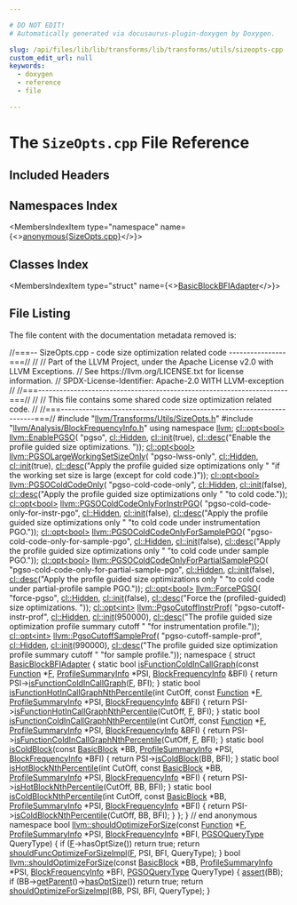 ```yaml
---

# DO NOT EDIT!
# Automatically generated via docusaurus-plugin-doxygen by Doxygen.

slug: /api/files/lib/lib/transforms/lib/transforms/utils/sizeopts-cpp
custom_edit_url: null
keywords:
  - doxygen
  - reference
  - file

---
```





# The `SizeOpts.cpp` File Reference

<DoxygenPage pluginConfig={pluginConfig}>



## Included Headers

<IncludesList>
<IncludesListItem
  filePath="llvm/Transforms/Utils/SizeOpts.h"
  permalink="/docs/api/files/include/include/llvm/include/llvm/transforms/include/llvm/transforms/utils/sizeopts-h"
  isLocal="true" />
<IncludesListItem
  filePath="llvm/Analysis/BlockFrequencyInfo.h"
  permalink="/docs/api/files/include/include/llvm/include/llvm/analysis/blockfrequencyinfo-h"
  isLocal="true" />
</IncludesList>

## Namespaces Index

<MembersIndex>

<MembersIndexItem
  type="namespace"
  name={<><a href="/docs/api/namespaces/anonymous-sizeopts-cpp-">anonymous&#123;SizeOpts.cpp&#125;</a></>}>
</MembersIndexItem>

</MembersIndex>

## Classes Index

<MembersIndex>

<MembersIndexItem
  type="struct"
  name={<><a href="/docs/api/structs/anonymous-namespace-sizeopts-cpp-/basicblockbfiadapter">BasicBlockBFIAdapter</a></>}>
</MembersIndexItem>

</MembersIndex>


## File Listing

The file content with the documentation metadata removed is:

<ProgramListing>

<Link id="l00001" /><CodeLine lineNumber="1"><Highlight kind="comment">//===-- SizeOpts.cpp - code size optimization related code ----------------===//</Highlight><Highlight kind="normal"></Highlight></CodeLine>
<Link id="l00002" /><CodeLine lineNumber="2"><Highlight kind="normal"></Highlight><Highlight kind="comment">//</Highlight><Highlight kind="normal"></Highlight></CodeLine>
<Link id="l00003" /><CodeLine lineNumber="3"><Highlight kind="normal"></Highlight><Highlight kind="comment">// Part of the LLVM Project, under the Apache License v2.0 with LLVM Exceptions.</Highlight><Highlight kind="normal"></Highlight></CodeLine>
<Link id="l00004" /><CodeLine lineNumber="4"><Highlight kind="normal"></Highlight><Highlight kind="comment">// See https://llvm.org/LICENSE.txt for license information.</Highlight><Highlight kind="normal"></Highlight></CodeLine>
<Link id="l00005" /><CodeLine lineNumber="5"><Highlight kind="normal"></Highlight><Highlight kind="comment">// SPDX-License-Identifier: Apache-2.0 WITH LLVM-exception</Highlight><Highlight kind="normal"></Highlight></CodeLine>
<Link id="l00006" /><CodeLine lineNumber="6"><Highlight kind="normal"></Highlight><Highlight kind="comment">//</Highlight><Highlight kind="normal"></Highlight></CodeLine>
<Link id="l00007" /><CodeLine lineNumber="7"><Highlight kind="normal"></Highlight><Highlight kind="comment">//===----------------------------------------------------------------------===//</Highlight><Highlight kind="normal"></Highlight></CodeLine>
<Link id="l00008" /><CodeLine lineNumber="8"><Highlight kind="normal"></Highlight><Highlight kind="comment">//</Highlight><Highlight kind="normal"></Highlight></CodeLine>
<Link id="l00009" /><CodeLine lineNumber="9"><Highlight kind="normal"></Highlight><Highlight kind="comment">// This file contains some shared code size optimization related code.</Highlight><Highlight kind="normal"></Highlight></CodeLine>
<Link id="l00010" /><CodeLine lineNumber="10"><Highlight kind="normal"></Highlight><Highlight kind="comment">//</Highlight><Highlight kind="normal"></Highlight></CodeLine>
<Link id="l00011" /><CodeLine lineNumber="11"><Highlight kind="normal"></Highlight><Highlight kind="comment">//===----------------------------------------------------------------------===//</Highlight><Highlight kind="normal"></Highlight></CodeLine>
<Link id="l00012" /><CodeLine lineNumber="12"><Highlight kind="normal"></Highlight></CodeLine>
<Link id="l00013" /><CodeLine lineNumber="13"><Highlight kind="normal"></Highlight><Highlight kind="preprocessor">#include &quot;<a href="/docs/api/files/include/include/llvm/include/llvm/transforms/include/llvm/transforms/utils/sizeopts-h">llvm/Transforms/Utils/SizeOpts.h</a>&quot;</Highlight><Highlight kind="normal"></Highlight></CodeLine>
<Link id="l00014" /><CodeLine lineNumber="14"><Highlight kind="normal"></Highlight><Highlight kind="preprocessor">#include &quot;<a href="/docs/api/files/include/include/llvm/include/llvm/analysis/blockfrequencyinfo-h">llvm/Analysis/BlockFrequencyInfo.h</a>&quot;</Highlight><Highlight kind="normal"></Highlight></CodeLine>
<Link id="l00015" /><CodeLine lineNumber="15"><Highlight kind="normal"></Highlight></CodeLine>
<Link id="l00016" /><CodeLine lineNumber="16"><Highlight kind="normal"></Highlight><Highlight kind="keyword">using namespace </Highlight><Highlight kind="normal"><a href="/docs/api/namespaces/llvm">llvm</a>;</Highlight></CodeLine>
<Link id="l00017" /><CodeLine lineNumber="17"><Highlight kind="normal"></Highlight></CodeLine>
<Link id="l00018" /><CodeLine lineNumber="18"><Highlight kind="normal"><a href="/docs/api/classes/llvm/cl/opt">cl::opt&lt;bool&gt;</a> <a href="/docs/api/namespaces/llvm/#a639148e84c3c6adfd9ddde7d37407c56">llvm::EnablePGSO</a>(</Highlight></CodeLine>
<Link id="l00019" /><CodeLine lineNumber="19"><Highlight kind="normal">    </Highlight><Highlight kind="stringliteral">&quot;pgso&quot;</Highlight><Highlight kind="normal">, <a href="/docs/api/namespaces/llvm/cl/#a68075925a54790e71ca790e1d4f21a40a263ac008d8d31f13ce460395fc4cf7e6">cl::Hidden</a>, <a href="/docs/api/namespaces/llvm/cl/#ac12e6a8f3a1b511f0dee2ed6de0ae806">cl::init</a>(</Highlight><Highlight kind="keyword">true</Highlight><Highlight kind="normal">),</Highlight></CodeLine>
<Link id="l00020" /><CodeLine lineNumber="20"><Highlight kind="normal">    <a href="/docs/api/structs/llvm/cl/desc">cl::desc</a>(</Highlight><Highlight kind="stringliteral">&quot;Enable the profile guided size optimizations. &quot;</Highlight><Highlight kind="normal">));</Highlight></CodeLine>
<Link id="l00021" /><CodeLine lineNumber="21"><Highlight kind="normal"></Highlight></CodeLine>
<Link id="l00022" /><CodeLine lineNumber="22"><Highlight kind="normal"><a href="/docs/api/classes/llvm/cl/opt">cl::opt&lt;bool&gt;</a> <a href="/docs/api/namespaces/llvm/#aa2d7dce15cd1addee07e7d1d5d199f86">llvm::PGSOLargeWorkingSetSizeOnly</a>(</Highlight></CodeLine>
<Link id="l00023" /><CodeLine lineNumber="23"><Highlight kind="normal">    </Highlight><Highlight kind="stringliteral">&quot;pgso-lwss-only&quot;</Highlight><Highlight kind="normal">, <a href="/docs/api/namespaces/llvm/cl/#a68075925a54790e71ca790e1d4f21a40a263ac008d8d31f13ce460395fc4cf7e6">cl::Hidden</a>, <a href="/docs/api/namespaces/llvm/cl/#ac12e6a8f3a1b511f0dee2ed6de0ae806">cl::init</a>(</Highlight><Highlight kind="keyword">true</Highlight><Highlight kind="normal">),</Highlight></CodeLine>
<Link id="l00024" /><CodeLine lineNumber="24"><Highlight kind="normal">    <a href="/docs/api/structs/llvm/cl/desc">cl::desc</a>(</Highlight><Highlight kind="stringliteral">&quot;Apply the profile guided size optimizations only &quot;</Highlight><Highlight kind="normal"></Highlight></CodeLine>
<Link id="l00025" /><CodeLine lineNumber="25"><Highlight kind="normal">             </Highlight><Highlight kind="stringliteral">&quot;if the working set size is large (except for cold code.)&quot;</Highlight><Highlight kind="normal">));</Highlight></CodeLine>
<Link id="l00026" /><CodeLine lineNumber="26"><Highlight kind="normal"></Highlight></CodeLine>
<Link id="l00027" /><CodeLine lineNumber="27"><Highlight kind="normal"><a href="/docs/api/classes/llvm/cl/opt">cl::opt&lt;bool&gt;</a> <a href="/docs/api/namespaces/llvm/#af7ffca86b12f2c24ce8a37d1f838e0b9">llvm::PGSOColdCodeOnly</a>(</Highlight></CodeLine>
<Link id="l00028" /><CodeLine lineNumber="28"><Highlight kind="normal">    </Highlight><Highlight kind="stringliteral">&quot;pgso-cold-code-only&quot;</Highlight><Highlight kind="normal">, <a href="/docs/api/namespaces/llvm/cl/#a68075925a54790e71ca790e1d4f21a40a263ac008d8d31f13ce460395fc4cf7e6">cl::Hidden</a>, <a href="/docs/api/namespaces/llvm/cl/#ac12e6a8f3a1b511f0dee2ed6de0ae806">cl::init</a>(</Highlight><Highlight kind="keyword">false</Highlight><Highlight kind="normal">),</Highlight></CodeLine>
<Link id="l00029" /><CodeLine lineNumber="29"><Highlight kind="normal">    <a href="/docs/api/structs/llvm/cl/desc">cl::desc</a>(</Highlight><Highlight kind="stringliteral">&quot;Apply the profile guided size optimizations only &quot;</Highlight><Highlight kind="normal"></Highlight></CodeLine>
<Link id="l00030" /><CodeLine lineNumber="30"><Highlight kind="normal">             </Highlight><Highlight kind="stringliteral">&quot;to cold code.&quot;</Highlight><Highlight kind="normal">));</Highlight></CodeLine>
<Link id="l00031" /><CodeLine lineNumber="31"><Highlight kind="normal"></Highlight></CodeLine>
<Link id="l00032" /><CodeLine lineNumber="32"><Highlight kind="normal"><a href="/docs/api/classes/llvm/cl/opt">cl::opt&lt;bool&gt;</a> <a href="/docs/api/namespaces/llvm/#a2a325a432d76af1ddb0b233e6dffbabc">llvm::PGSOColdCodeOnlyForInstrPGO</a>(</Highlight></CodeLine>
<Link id="l00033" /><CodeLine lineNumber="33"><Highlight kind="normal">    </Highlight><Highlight kind="stringliteral">&quot;pgso-cold-code-only-for-instr-pgo&quot;</Highlight><Highlight kind="normal">, <a href="/docs/api/namespaces/llvm/cl/#a68075925a54790e71ca790e1d4f21a40a263ac008d8d31f13ce460395fc4cf7e6">cl::Hidden</a>, <a href="/docs/api/namespaces/llvm/cl/#ac12e6a8f3a1b511f0dee2ed6de0ae806">cl::init</a>(</Highlight><Highlight kind="keyword">false</Highlight><Highlight kind="normal">),</Highlight></CodeLine>
<Link id="l00034" /><CodeLine lineNumber="34"><Highlight kind="normal">    <a href="/docs/api/structs/llvm/cl/desc">cl::desc</a>(</Highlight><Highlight kind="stringliteral">&quot;Apply the profile guided size optimizations only &quot;</Highlight><Highlight kind="normal"></Highlight></CodeLine>
<Link id="l00035" /><CodeLine lineNumber="35"><Highlight kind="normal">             </Highlight><Highlight kind="stringliteral">&quot;to cold code under instrumentation PGO.&quot;</Highlight><Highlight kind="normal">));</Highlight></CodeLine>
<Link id="l00036" /><CodeLine lineNumber="36"><Highlight kind="normal"></Highlight></CodeLine>
<Link id="l00037" /><CodeLine lineNumber="37"><Highlight kind="normal"><a href="/docs/api/classes/llvm/cl/opt">cl::opt&lt;bool&gt;</a> <a href="/docs/api/namespaces/llvm/#a260a85994e12f222c51ffa103e3ea0aa">llvm::PGSOColdCodeOnlyForSamplePGO</a>(</Highlight></CodeLine>
<Link id="l00038" /><CodeLine lineNumber="38"><Highlight kind="normal">    </Highlight><Highlight kind="stringliteral">&quot;pgso-cold-code-only-for-sample-pgo&quot;</Highlight><Highlight kind="normal">, <a href="/docs/api/namespaces/llvm/cl/#a68075925a54790e71ca790e1d4f21a40a263ac008d8d31f13ce460395fc4cf7e6">cl::Hidden</a>, <a href="/docs/api/namespaces/llvm/cl/#ac12e6a8f3a1b511f0dee2ed6de0ae806">cl::init</a>(</Highlight><Highlight kind="keyword">false</Highlight><Highlight kind="normal">),</Highlight></CodeLine>
<Link id="l00039" /><CodeLine lineNumber="39"><Highlight kind="normal">    <a href="/docs/api/structs/llvm/cl/desc">cl::desc</a>(</Highlight><Highlight kind="stringliteral">&quot;Apply the profile guided size optimizations only &quot;</Highlight><Highlight kind="normal"></Highlight></CodeLine>
<Link id="l00040" /><CodeLine lineNumber="40"><Highlight kind="normal">             </Highlight><Highlight kind="stringliteral">&quot;to cold code under sample PGO.&quot;</Highlight><Highlight kind="normal">));</Highlight></CodeLine>
<Link id="l00041" /><CodeLine lineNumber="41"><Highlight kind="normal"></Highlight></CodeLine>
<Link id="l00042" /><CodeLine lineNumber="42"><Highlight kind="normal"><a href="/docs/api/classes/llvm/cl/opt">cl::opt&lt;bool&gt;</a> <a href="/docs/api/namespaces/llvm/#a7a57920aa396aeb7116e8c0d91ec1e64">llvm::PGSOColdCodeOnlyForPartialSamplePGO</a>(</Highlight></CodeLine>
<Link id="l00043" /><CodeLine lineNumber="43"><Highlight kind="normal">    </Highlight><Highlight kind="stringliteral">&quot;pgso-cold-code-only-for-partial-sample-pgo&quot;</Highlight><Highlight kind="normal">, <a href="/docs/api/namespaces/llvm/cl/#a68075925a54790e71ca790e1d4f21a40a263ac008d8d31f13ce460395fc4cf7e6">cl::Hidden</a>, <a href="/docs/api/namespaces/llvm/cl/#ac12e6a8f3a1b511f0dee2ed6de0ae806">cl::init</a>(</Highlight><Highlight kind="keyword">false</Highlight><Highlight kind="normal">),</Highlight></CodeLine>
<Link id="l00044" /><CodeLine lineNumber="44"><Highlight kind="normal">    <a href="/docs/api/structs/llvm/cl/desc">cl::desc</a>(</Highlight><Highlight kind="stringliteral">&quot;Apply the profile guided size optimizations only &quot;</Highlight><Highlight kind="normal"></Highlight></CodeLine>
<Link id="l00045" /><CodeLine lineNumber="45"><Highlight kind="normal">             </Highlight><Highlight kind="stringliteral">&quot;to cold code under partial-profile sample PGO.&quot;</Highlight><Highlight kind="normal">));</Highlight></CodeLine>
<Link id="l00046" /><CodeLine lineNumber="46"><Highlight kind="normal"></Highlight></CodeLine>
<Link id="l00047" /><CodeLine lineNumber="47"><Highlight kind="normal"><a href="/docs/api/classes/llvm/cl/opt">cl::opt&lt;bool&gt;</a> <a href="/docs/api/namespaces/llvm/#a9f61fa15e742402d69a1ed808a1ff525">llvm::ForcePGSO</a>(</Highlight></CodeLine>
<Link id="l00048" /><CodeLine lineNumber="48"><Highlight kind="normal">    </Highlight><Highlight kind="stringliteral">&quot;force-pgso&quot;</Highlight><Highlight kind="normal">, <a href="/docs/api/namespaces/llvm/cl/#a68075925a54790e71ca790e1d4f21a40a263ac008d8d31f13ce460395fc4cf7e6">cl::Hidden</a>, <a href="/docs/api/namespaces/llvm/cl/#ac12e6a8f3a1b511f0dee2ed6de0ae806">cl::init</a>(</Highlight><Highlight kind="keyword">false</Highlight><Highlight kind="normal">),</Highlight></CodeLine>
<Link id="l00049" /><CodeLine lineNumber="49"><Highlight kind="normal">    <a href="/docs/api/structs/llvm/cl/desc">cl::desc</a>(</Highlight><Highlight kind="stringliteral">&quot;Force the (profiled-guided) size optimizations. &quot;</Highlight><Highlight kind="normal">));</Highlight></CodeLine>
<Link id="l00050" /><CodeLine lineNumber="50"><Highlight kind="normal"></Highlight></CodeLine>
<Link id="l00051" /><CodeLine lineNumber="51"><Highlight kind="normal"><a href="/docs/api/classes/llvm/cl/opt">cl::opt&lt;int&gt;</a> <a href="/docs/api/namespaces/llvm/#a8578236ecddd49c1db726e68ee36a269">llvm::PgsoCutoffInstrProf</a>(</Highlight></CodeLine>
<Link id="l00052" /><CodeLine lineNumber="52"><Highlight kind="normal">    </Highlight><Highlight kind="stringliteral">&quot;pgso-cutoff-instr-prof&quot;</Highlight><Highlight kind="normal">, <a href="/docs/api/namespaces/llvm/cl/#a68075925a54790e71ca790e1d4f21a40a263ac008d8d31f13ce460395fc4cf7e6">cl::Hidden</a>, <a href="/docs/api/namespaces/llvm/cl/#ac12e6a8f3a1b511f0dee2ed6de0ae806">cl::init</a>(950000),</Highlight></CodeLine>
<Link id="l00053" /><CodeLine lineNumber="53"><Highlight kind="normal">    <a href="/docs/api/structs/llvm/cl/desc">cl::desc</a>(</Highlight><Highlight kind="stringliteral">&quot;The profile guided size optimization profile summary cutoff &quot;</Highlight><Highlight kind="normal"></Highlight></CodeLine>
<Link id="l00054" /><CodeLine lineNumber="54"><Highlight kind="normal">             </Highlight><Highlight kind="stringliteral">&quot;for instrumentation profile.&quot;</Highlight><Highlight kind="normal">));</Highlight></CodeLine>
<Link id="l00055" /><CodeLine lineNumber="55"><Highlight kind="normal"></Highlight></CodeLine>
<Link id="l00056" /><CodeLine lineNumber="56"><Highlight kind="normal"><a href="/docs/api/classes/llvm/cl/opt">cl::opt&lt;int&gt;</a> <a href="/docs/api/namespaces/llvm/#a5a208301bbd557ac13b40e774d59e26d">llvm::PgsoCutoffSampleProf</a>(</Highlight></CodeLine>
<Link id="l00057" /><CodeLine lineNumber="57"><Highlight kind="normal">    </Highlight><Highlight kind="stringliteral">&quot;pgso-cutoff-sample-prof&quot;</Highlight><Highlight kind="normal">, <a href="/docs/api/namespaces/llvm/cl/#a68075925a54790e71ca790e1d4f21a40a263ac008d8d31f13ce460395fc4cf7e6">cl::Hidden</a>, <a href="/docs/api/namespaces/llvm/cl/#ac12e6a8f3a1b511f0dee2ed6de0ae806">cl::init</a>(990000),</Highlight></CodeLine>
<Link id="l00058" /><CodeLine lineNumber="58"><Highlight kind="normal">    <a href="/docs/api/structs/llvm/cl/desc">cl::desc</a>(</Highlight><Highlight kind="stringliteral">&quot;The profile guided size optimization profile summary cutoff &quot;</Highlight><Highlight kind="normal"></Highlight></CodeLine>
<Link id="l00059" /><CodeLine lineNumber="59"><Highlight kind="normal">             </Highlight><Highlight kind="stringliteral">&quot;for sample profile.&quot;</Highlight><Highlight kind="normal">));</Highlight></CodeLine>
<Link id="l00060" /><CodeLine lineNumber="60"><Highlight kind="normal"></Highlight></CodeLine>
<Link id="l00061" /><CodeLine lineNumber="61" lineLink="/docs/api/namespaces/anonymous-sizeopts-cpp-"><Highlight kind="normal"></Highlight><Highlight kind="keyword">namespace </Highlight><Highlight kind="normal">&#123;</Highlight></CodeLine>
<Link id="l00062" /><CodeLine lineNumber="62" lineLink="/docs/api/structs/anonymous-namespace-sizeopts-cpp-/basicblockbfiadapter"><Highlight kind="normal"></Highlight><Highlight kind="keyword">struct </Highlight><Highlight kind="normal"><a href="/docs/api/structs/anonymous-namespace-sizeopts-cpp-/basicblockbfiadapter">BasicBlockBFIAdapter</a> &#123;</Highlight></CodeLine>
<Link id="l00063" /><CodeLine lineNumber="63" lineLink="/docs/api/structs/anonymous-namespace-sizeopts-cpp-/basicblockbfiadapter/#a539ba40f7b48ee0cae45f2c81c22dd87"><Highlight kind="normal">  </Highlight><Highlight kind="keyword">static</Highlight><Highlight kind="normal"> </Highlight><Highlight kind="keywordtype">bool</Highlight><Highlight kind="normal"> <a href="/docs/api/structs/anonymous-namespace-sizeopts-cpp-/basicblockbfiadapter/#a539ba40f7b48ee0cae45f2c81c22dd87">isFunctionColdInCallGraph</a>(</Highlight><Highlight kind="keyword">const</Highlight><Highlight kind="normal"> <a href="/docs/api/classes/llvm/function">Function</a> &#42;<a href="/docs/api/files/lib/lib/support/md5-cpp/#a96d73bbd7af15cb1fc38c3f4a3bd82e9">F</a>,</Highlight></CodeLine>
<Link id="l00064" /><CodeLine lineNumber="64"><Highlight kind="normal">                                        <a href="/docs/api/classes/llvm/profilesummaryinfo">ProfileSummaryInfo</a> &#42;PSI,</Highlight></CodeLine>
<Link id="l00065" /><CodeLine lineNumber="65"><Highlight kind="normal">                                        <a href="/docs/api/classes/llvm/blockfrequencyinfo">BlockFrequencyInfo</a> &amp;BFI) &#123;</Highlight></CodeLine>
<Link id="l00066" /><CodeLine lineNumber="66"><Highlight kind="normal">    </Highlight><Highlight kind="keywordflow">return</Highlight><Highlight kind="normal"> PSI-&gt;<a href="/docs/api/classes/llvm/profilesummaryinfo/#a1cdf368dd1d358e55f871484b1fec5cc">isFunctionColdInCallGraph</a>(<a href="/docs/api/files/lib/lib/support/md5-cpp/#a96d73bbd7af15cb1fc38c3f4a3bd82e9">F</a>, BFI);</Highlight></CodeLine>
<Link id="l00067" /><CodeLine lineNumber="67"><Highlight kind="normal">  &#125;</Highlight></CodeLine>
<Link id="l00068" /><CodeLine lineNumber="68" lineLink="/docs/api/structs/anonymous-namespace-sizeopts-cpp-/basicblockbfiadapter/#a5ceb0c8cea4ef385045be47988e7306b"><Highlight kind="normal">  </Highlight><Highlight kind="keyword">static</Highlight><Highlight kind="normal"> </Highlight><Highlight kind="keywordtype">bool</Highlight><Highlight kind="normal"> <a href="/docs/api/structs/anonymous-namespace-sizeopts-cpp-/basicblockbfiadapter/#a5ceb0c8cea4ef385045be47988e7306b">isFunctionHotInCallGraphNthPercentile</a>(</Highlight><Highlight kind="keywordtype">int</Highlight><Highlight kind="normal"> CutOff,</Highlight></CodeLine>
<Link id="l00069" /><CodeLine lineNumber="69"><Highlight kind="normal">                                                    </Highlight><Highlight kind="keyword">const</Highlight><Highlight kind="normal"> <a href="/docs/api/classes/llvm/function">Function</a> &#42;<a href="/docs/api/files/lib/lib/support/md5-cpp/#a96d73bbd7af15cb1fc38c3f4a3bd82e9">F</a>,</Highlight></CodeLine>
<Link id="l00070" /><CodeLine lineNumber="70"><Highlight kind="normal">                                                    <a href="/docs/api/classes/llvm/profilesummaryinfo">ProfileSummaryInfo</a> &#42;PSI,</Highlight></CodeLine>
<Link id="l00071" /><CodeLine lineNumber="71"><Highlight kind="normal">                                                    <a href="/docs/api/classes/llvm/blockfrequencyinfo">BlockFrequencyInfo</a> &amp;BFI) &#123;</Highlight></CodeLine>
<Link id="l00072" /><CodeLine lineNumber="72"><Highlight kind="normal">    </Highlight><Highlight kind="keywordflow">return</Highlight><Highlight kind="normal"> PSI-&gt;<a href="/docs/api/classes/llvm/profilesummaryinfo/#a6f820b8a83376970321b6e7211df6087">isFunctionHotInCallGraphNthPercentile</a>(CutOff, <a href="/docs/api/files/lib/lib/support/md5-cpp/#a96d73bbd7af15cb1fc38c3f4a3bd82e9">F</a>, BFI);</Highlight></CodeLine>
<Link id="l00073" /><CodeLine lineNumber="73"><Highlight kind="normal">  &#125;</Highlight></CodeLine>
<Link id="l00074" /><CodeLine lineNumber="74" lineLink="/docs/api/structs/anonymous-namespace-sizeopts-cpp-/basicblockbfiadapter/#a487adc559a3901b29829ef17418c46c1"><Highlight kind="normal">  </Highlight><Highlight kind="keyword">static</Highlight><Highlight kind="normal"> </Highlight><Highlight kind="keywordtype">bool</Highlight><Highlight kind="normal"> <a href="/docs/api/structs/anonymous-namespace-sizeopts-cpp-/basicblockbfiadapter/#a487adc559a3901b29829ef17418c46c1">isFunctionColdInCallGraphNthPercentile</a>(</Highlight><Highlight kind="keywordtype">int</Highlight><Highlight kind="normal"> CutOff,</Highlight></CodeLine>
<Link id="l00075" /><CodeLine lineNumber="75"><Highlight kind="normal">                                                     </Highlight><Highlight kind="keyword">const</Highlight><Highlight kind="normal"> <a href="/docs/api/classes/llvm/function">Function</a> &#42;<a href="/docs/api/files/lib/lib/support/md5-cpp/#a96d73bbd7af15cb1fc38c3f4a3bd82e9">F</a>,</Highlight></CodeLine>
<Link id="l00076" /><CodeLine lineNumber="76"><Highlight kind="normal">                                                     <a href="/docs/api/classes/llvm/profilesummaryinfo">ProfileSummaryInfo</a> &#42;PSI,</Highlight></CodeLine>
<Link id="l00077" /><CodeLine lineNumber="77"><Highlight kind="normal">                                                     <a href="/docs/api/classes/llvm/blockfrequencyinfo">BlockFrequencyInfo</a> &amp;BFI) &#123;</Highlight></CodeLine>
<Link id="l00078" /><CodeLine lineNumber="78"><Highlight kind="normal">    </Highlight><Highlight kind="keywordflow">return</Highlight><Highlight kind="normal"> PSI-&gt;<a href="/docs/api/classes/llvm/profilesummaryinfo/#a3b3f19a7c246b09a46ab4dcf3b05e212">isFunctionColdInCallGraphNthPercentile</a>(CutOff, <a href="/docs/api/files/lib/lib/support/md5-cpp/#a96d73bbd7af15cb1fc38c3f4a3bd82e9">F</a>, BFI);</Highlight></CodeLine>
<Link id="l00079" /><CodeLine lineNumber="79"><Highlight kind="normal">  &#125;</Highlight></CodeLine>
<Link id="l00080" /><CodeLine lineNumber="80" lineLink="/docs/api/structs/anonymous-namespace-sizeopts-cpp-/basicblockbfiadapter/#ad1a2732fe432cfc0a46f6dcfbcc75572"><Highlight kind="normal">  </Highlight><Highlight kind="keyword">static</Highlight><Highlight kind="normal"> </Highlight><Highlight kind="keywordtype">bool</Highlight><Highlight kind="normal"> <a href="/docs/api/structs/anonymous-namespace-sizeopts-cpp-/basicblockbfiadapter/#ad1a2732fe432cfc0a46f6dcfbcc75572">isColdBlock</a>(</Highlight><Highlight kind="keyword">const</Highlight><Highlight kind="normal"> <a href="/docs/api/classes/llvm/basicblock">BasicBlock</a> &#42;BB,</Highlight></CodeLine>
<Link id="l00081" /><CodeLine lineNumber="81"><Highlight kind="normal">                          <a href="/docs/api/classes/llvm/profilesummaryinfo">ProfileSummaryInfo</a> &#42;PSI,</Highlight></CodeLine>
<Link id="l00082" /><CodeLine lineNumber="82"><Highlight kind="normal">                          <a href="/docs/api/classes/llvm/blockfrequencyinfo">BlockFrequencyInfo</a> &#42;BFI) &#123;</Highlight></CodeLine>
<Link id="l00083" /><CodeLine lineNumber="83"><Highlight kind="normal">    </Highlight><Highlight kind="keywordflow">return</Highlight><Highlight kind="normal"> PSI-&gt;<a href="/docs/api/classes/llvm/profilesummaryinfo/#a597b25ab8d0a79f855c6c66dc48cb803">isColdBlock</a>(BB, BFI);</Highlight></CodeLine>
<Link id="l00084" /><CodeLine lineNumber="84"><Highlight kind="normal">  &#125;</Highlight></CodeLine>
<Link id="l00085" /><CodeLine lineNumber="85" lineLink="/docs/api/structs/anonymous-namespace-sizeopts-cpp-/basicblockbfiadapter/#a4568820f0bb68e1a62ed75edb08f4a28"><Highlight kind="normal">  </Highlight><Highlight kind="keyword">static</Highlight><Highlight kind="normal"> </Highlight><Highlight kind="keywordtype">bool</Highlight><Highlight kind="normal"> <a href="/docs/api/structs/anonymous-namespace-sizeopts-cpp-/basicblockbfiadapter/#a4568820f0bb68e1a62ed75edb08f4a28">isHotBlockNthPercentile</a>(</Highlight><Highlight kind="keywordtype">int</Highlight><Highlight kind="normal"> CutOff,</Highlight></CodeLine>
<Link id="l00086" /><CodeLine lineNumber="86"><Highlight kind="normal">                                      </Highlight><Highlight kind="keyword">const</Highlight><Highlight kind="normal"> <a href="/docs/api/classes/llvm/basicblock">BasicBlock</a> &#42;BB,</Highlight></CodeLine>
<Link id="l00087" /><CodeLine lineNumber="87"><Highlight kind="normal">                                      <a href="/docs/api/classes/llvm/profilesummaryinfo">ProfileSummaryInfo</a> &#42;PSI,</Highlight></CodeLine>
<Link id="l00088" /><CodeLine lineNumber="88"><Highlight kind="normal">                                      <a href="/docs/api/classes/llvm/blockfrequencyinfo">BlockFrequencyInfo</a> &#42;BFI) &#123;</Highlight></CodeLine>
<Link id="l00089" /><CodeLine lineNumber="89"><Highlight kind="normal">    </Highlight><Highlight kind="keywordflow">return</Highlight><Highlight kind="normal"> PSI-&gt;<a href="/docs/api/classes/llvm/profilesummaryinfo/#a199ef173a063b51608e3438d8ab325d9">isHotBlockNthPercentile</a>(CutOff, BB, BFI);</Highlight></CodeLine>
<Link id="l00090" /><CodeLine lineNumber="90"><Highlight kind="normal">  &#125;</Highlight></CodeLine>
<Link id="l00091" /><CodeLine lineNumber="91" lineLink="/docs/api/structs/anonymous-namespace-sizeopts-cpp-/basicblockbfiadapter/#af9953c3033ee1f232e4ed04ea3dfb14d"><Highlight kind="normal">  </Highlight><Highlight kind="keyword">static</Highlight><Highlight kind="normal"> </Highlight><Highlight kind="keywordtype">bool</Highlight><Highlight kind="normal"> <a href="/docs/api/structs/anonymous-namespace-sizeopts-cpp-/basicblockbfiadapter/#af9953c3033ee1f232e4ed04ea3dfb14d">isColdBlockNthPercentile</a>(</Highlight><Highlight kind="keywordtype">int</Highlight><Highlight kind="normal"> CutOff, </Highlight><Highlight kind="keyword">const</Highlight><Highlight kind="normal"> <a href="/docs/api/classes/llvm/basicblock">BasicBlock</a> &#42;BB,</Highlight></CodeLine>
<Link id="l00092" /><CodeLine lineNumber="92"><Highlight kind="normal">                                       <a href="/docs/api/classes/llvm/profilesummaryinfo">ProfileSummaryInfo</a> &#42;PSI,</Highlight></CodeLine>
<Link id="l00093" /><CodeLine lineNumber="93"><Highlight kind="normal">                                       <a href="/docs/api/classes/llvm/blockfrequencyinfo">BlockFrequencyInfo</a> &#42;BFI) &#123;</Highlight></CodeLine>
<Link id="l00094" /><CodeLine lineNumber="94"><Highlight kind="normal">    </Highlight><Highlight kind="keywordflow">return</Highlight><Highlight kind="normal"> PSI-&gt;<a href="/docs/api/classes/llvm/profilesummaryinfo/#ada543df24b6c3fa80f90e0aab1bb68f2">isColdBlockNthPercentile</a>(CutOff, BB, BFI);</Highlight></CodeLine>
<Link id="l00095" /><CodeLine lineNumber="95"><Highlight kind="normal">  &#125;</Highlight></CodeLine>
<Link id="l00096" /><CodeLine lineNumber="96"><Highlight kind="normal">&#125;;</Highlight></CodeLine>
<Link id="l00097" /><CodeLine lineNumber="97"><Highlight kind="normal">&#125; </Highlight><Highlight kind="comment">// end anonymous namespace</Highlight><Highlight kind="normal"></Highlight></CodeLine>
<Link id="l00098" /><CodeLine lineNumber="98"><Highlight kind="normal"></Highlight></CodeLine>
<Link id="l00099" /><CodeLine lineNumber="99" lineLink="/docs/api/namespaces/llvm/#a8c8a6cd4087e1dfafb2e792ed22f1821"><Highlight kind="normal"></Highlight><Highlight kind="keywordtype">bool</Highlight><Highlight kind="normal"> <a href="/docs/api/namespaces/llvm/#a3af72f14ea20f2c762c751d2d49e5ea3">llvm::shouldOptimizeForSize</a>(</Highlight><Highlight kind="keyword">const</Highlight><Highlight kind="normal"> <a href="/docs/api/classes/llvm/function">Function</a> &#42;<a href="/docs/api/files/lib/lib/support/md5-cpp/#a96d73bbd7af15cb1fc38c3f4a3bd82e9">F</a>, <a href="/docs/api/classes/llvm/profilesummaryinfo">ProfileSummaryInfo</a> &#42;PSI,</Highlight></CodeLine>
<Link id="l00100" /><CodeLine lineNumber="100"><Highlight kind="normal">                                 <a href="/docs/api/classes/llvm/blockfrequencyinfo">BlockFrequencyInfo</a> &#42;BFI,</Highlight></CodeLine>
<Link id="l00101" /><CodeLine lineNumber="101"><Highlight kind="normal">                                 <a href="/docs/api/namespaces/llvm/#aec7c967a5416fa6e154433965357a50e">PGSOQueryType</a> QueryType) &#123;</Highlight></CodeLine>
<Link id="l00102" /><CodeLine lineNumber="102"><Highlight kind="normal">  </Highlight><Highlight kind="keywordflow">if</Highlight><Highlight kind="normal"> (<a href="/docs/api/files/lib/lib/support/md5-cpp/#a96d73bbd7af15cb1fc38c3f4a3bd82e9">F</a>-&gt;hasOptSize())</Highlight></CodeLine>
<Link id="l00103" /><CodeLine lineNumber="103"><Highlight kind="normal">    </Highlight><Highlight kind="keywordflow">return</Highlight><Highlight kind="normal"> </Highlight><Highlight kind="keyword">true</Highlight><Highlight kind="normal">;</Highlight></CodeLine>
<Link id="l00104" /><CodeLine lineNumber="104"><Highlight kind="normal">  </Highlight><Highlight kind="keywordflow">return</Highlight><Highlight kind="normal"> <a href="/docs/api/namespaces/llvm/#a4d7a1de02f328989c5b11130903ef323">shouldFuncOptimizeForSizeImpl</a>(<a href="/docs/api/files/lib/lib/support/md5-cpp/#a96d73bbd7af15cb1fc38c3f4a3bd82e9">F</a>, PSI, BFI, QueryType);</Highlight></CodeLine>
<Link id="l00105" /><CodeLine lineNumber="105"><Highlight kind="normal">&#125;</Highlight></CodeLine>
<Link id="l00106" /><CodeLine lineNumber="106"><Highlight kind="normal"></Highlight></CodeLine>
<Link id="l00107" /><CodeLine lineNumber="107" lineLink="/docs/api/namespaces/llvm/#a994d8b93d52a786748213d2cb98f1000"><Highlight kind="normal"></Highlight><Highlight kind="keywordtype">bool</Highlight><Highlight kind="normal"> <a href="/docs/api/namespaces/llvm/#a3af72f14ea20f2c762c751d2d49e5ea3">llvm::shouldOptimizeForSize</a>(</Highlight><Highlight kind="keyword">const</Highlight><Highlight kind="normal"> <a href="/docs/api/classes/llvm/basicblock">BasicBlock</a> &#42;BB, <a href="/docs/api/classes/llvm/profilesummaryinfo">ProfileSummaryInfo</a> &#42;PSI,</Highlight></CodeLine>
<Link id="l00108" /><CodeLine lineNumber="108"><Highlight kind="normal">                                 <a href="/docs/api/classes/llvm/blockfrequencyinfo">BlockFrequencyInfo</a> &#42;BFI,</Highlight></CodeLine>
<Link id="l00109" /><CodeLine lineNumber="109"><Highlight kind="normal">                                 <a href="/docs/api/namespaces/llvm/#aec7c967a5416fa6e154433965357a50e">PGSOQueryType</a> QueryType) &#123;</Highlight></CodeLine>
<Link id="l00110" /><CodeLine lineNumber="110"><Highlight kind="normal">  <a href="/docs/api/files/lib/lib/target/lib/target/amdgpu/silowercontrolflow-cpp/#a4868c5d81c5ccc98c47aeab6244346a0">assert</a>(BB);</Highlight></CodeLine>
<Link id="l00111" /><CodeLine lineNumber="111"><Highlight kind="normal">  </Highlight><Highlight kind="keywordflow">if</Highlight><Highlight kind="normal"> (BB-&gt;<a href="/docs/api/classes/llvm/basicblock/#a1b4bf7c97cdc8159fd73d48063f0b250">getParent</a>()-&gt;<a href="/docs/api/classes/llvm/function/#a1c455e007178a24dfb18ac0e200ea02c">hasOptSize</a>())</Highlight></CodeLine>
<Link id="l00112" /><CodeLine lineNumber="112"><Highlight kind="normal">    </Highlight><Highlight kind="keywordflow">return</Highlight><Highlight kind="normal"> </Highlight><Highlight kind="keyword">true</Highlight><Highlight kind="normal">;</Highlight></CodeLine>
<Link id="l00113" /><CodeLine lineNumber="113"><Highlight kind="normal">  </Highlight><Highlight kind="keywordflow">return</Highlight><Highlight kind="normal"> <a href="/docs/api/namespaces/llvm/#a9da4ed3292eb88e8986b5399f103e7af">shouldOptimizeForSizeImpl</a>(BB, PSI, BFI, QueryType);</Highlight></CodeLine>
<Link id="l00114" /><CodeLine lineNumber="114"><Highlight kind="normal">&#125;</Highlight></CodeLine>

</ProgramListing>


</DoxygenPage>
